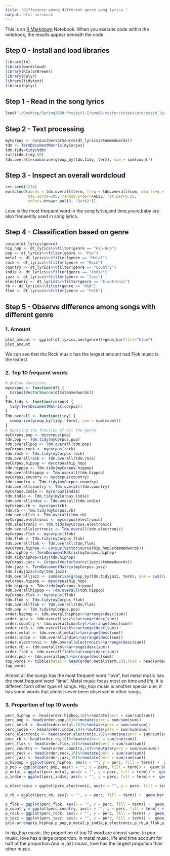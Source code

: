 ```yaml
---
title: "Difference among different genre song lyrics "
output: html_notebook
---
```


This is an [R Markdown](http://rmarkdown.rstudio.com) Notebook. When you execute code within the notebook, the results appear beneath the code. 


## Step 0 - Install and load libraries
```r
library(tm)
library(wordcloud)
library(RColorBrewer)
library(dplyr)
library(tidytext)
library(dplyr)
```

## Step 1 - Read in the song lyrics
```r
load("~/Desktop/Spring2020-Project1-Irene98-master/output/processed_lyrics.RData")
```

## Step 2  - Text processing
```r
myCorpus <- Corpus(VectorSource(dt_lyrics$stemmedwords))
tdm <- TermDocumentMatrix(myCorpus)
tdm.tidy=tidy(tdm)
tail(tdm.tidy,50)
tdm.overall=summarise(group_by(tdm.tidy, term), sum = sum(count))
```

## Step 3 - Inspect an overall wordcloud
```r
set.seed(1234)
wordcloud(words = tdm.overall$term, freq = tdm.overall$sum, min.freq = 1,c(5,0.5),
          max.words=200, random.order=FALSE, rot.per=0.35, 
          colors=brewer.pal(8, "Dark2"))
```

Love is the most frequent word in the song lyrics,and time,youre,baby are also frequently used in song lyrics.

## Step 4 - Classification based on genre
```r
unique(dt_lyrics$genre)
hip_hop <- dt_lyrics%>%filter(genre == "Hip-Hop")
pop <- dt_lyrics%>%filter(genre == "Pop")
metal <- dt_lyrics%>%filter(genre == "Metal")
rock <- dt_lyrics%>%filter(genre == "Rock")
country <- dt_lyrics%>%filter(genre == "Country")
indie <- dt_lyrics%>%filter(genre == "Indie")
jazz <- dt_lyrics%>%filter(genre == "Jazz")
electronic <- dt_lyrics%>%filter(genre == "Electronic")
rb <- dt_lyrics%>%filter(genre == "R&B")
flok <- dt_lyrics%>%filter(genre == "Folk")
```

## Step 5 - Observe difference among songs with different genre
### 1. Amount
```r
plot_amount <- ggplot(dt_lyrics,aes(genre))+geom_bar(fill="blue")
plot_amount
```

We can see that the Rock music has the largest amount nad Flok music is the leatest

### 2. Top 10 frequent words 
```r
# define functions
mycorpus <- function(df) {
  Corpus(VectorSource(df$stemmedwords))
}
Tdm.tidy <- function(corpus) {
  tidy(TermDocumentMatrix(corpus))
}
Tdm.overall <- function(tidy) {
  summarise(group_by(tidy, term), sum = sum(count))
}
# Applying the function of all the genre
myCorpus.pop <- mycorpus(pop)
tdm.pop <- Tdm.tidy(myCorpus.pop)
tdm.overallpop <- Tdm.overall(tdm.pop)
myCorpus.rock <- mycorpus(rock)
tdm.rock <- Tdm.tidy(myCorpus.rock)
tdm.overallrock <- Tdm.overall(tdm.rock)
myCorpus.hippop <- mycorpus(hip_hop)
tdm.hippop <- Tdm.tidy(myCorpus.hippop)
tdm.overallhippop <- Tdm.overall(tdm.hippop)
myCorpus.country <- mycorpus(country)
tdm.country <- Tdm.tidy(myCorpus.country)
tdm.overallcountry <- Tdm.overall(tdm.country)
myCorpus.indie <- mycorpus(indie)
tdm.indie <- Tdm.tidy(myCorpus.indie)
tdm.overallindie <- Tdm.overall(tdm.indie)
myCorpus.rb <- mycorpus(rb)
tdm.rb <- Tdm.tidy(myCorpus.rb)
tdm.overallrb <- Tdm.overall(tdm.rb)
myCorpus.electronic <- mycorpus(electronic)
tdm.electronic <- Tdm.tidy(myCorpus.electronic)
tdm.overallelectronic <- Tdm.overall(tdm.electronic)
myCorpus.flok <- mycorpus(flok)
tdm.flok <- Tdm.tidy(myCorpus.flok)
tdm.overallflok <- Tdm.overall(tdm.flok)
myCorpus.hiphop <- Corpus(VectorSource(hip_hop$stemmedwords))
tdm.hiphop <- TermDocumentMatrix(myCorpus.hiphop)
tdm.tidyhiphop=tidy(tdm.hiphop)
myCorpus.jazz <- Corpus(VectorSource(jazz$stemmedwords))
tdm.jazz <- TermDocumentMatrix(myCorpus.jazz)
tdm.tidyjazz=tidy(tdm.jazz)
tdm.overalljazz <- summarise(group_by(tdm.tidyjazz, term), sum = sum(count))
myCorpus.hippop <- mycorpus(hip_hop)
tdm.hippop <- Tdm.tidy(myCorpus.hippop)
tdm.overallhippop <- Tdm.overall(tdm.hippop)
myCorpus.flok <- mycorpus(flok)
tdm.flok <- Tdm.tidy(myCorpus.flok)
tdm.overallflok <- Tdm.overall(tdm.flok)
tdm.pop <- Tdm.tidy(myCorpus.pop)
order.hiphop <- tdm.overallhiphop%>%arrange(desc(sum))
order.jazz <- tdm.overalljazz%>%arrange(desc(sum))
order.country <- tdm.overallcountry%>%arrange(desc(sum))
order.rock <- tdm.overallrock%>%arrange(desc(sum))
order.metal <- tdm.overallmetal%>%arrange(desc(sum))
order.indie <- tdm.overallindie%>%arrange(desc(sum))
order.electronic <- tdm.overallelectronic%>%arrange(desc(sum))
order.rb <- tdm.overallrb%>%arrange(desc(sum))
order.flok <- tdm.overallflok%>%arrange(desc(sum))
order.pop <- tdm.overallpop%>%arrange(desc(sum))
top_words <- tibble(metal = head(order.metal$term,10),rock = head(order.rock$term,10),country = head(order.country$term,10),indie = head(order.indie$term,10),jazz = head(order.jazz$term,10),electronic = head(order.electronic$term,10),rb = head(order.rb$term,10),flok = head(order.flok$term,10),hip_hop=head(order.hipjop$term,10),pop = head(order.pop$term,10))
top_words
```

Almost all the songs has the most frequent word "love", but metal music has the most frequent word "time". Metal music focus most on time and life, it is different form other type of songs.
Hip_hop music is another special one, it has some words that almost never been observed in other songs.

### 3. Proportion of top 10 words
```r
perc_hiphop <- head(order.hiphop,10)%>%mutate(perc = sum/sum(sum))
perc_pop <- head(order.pop,10)%>%mutate(perc = sum/sum(sum))
perc_metal <- head(order.metal,10)%>%mutate(perc = sum/sum(sum))
perc_indie <- head(order.indie,10)%>%mutate(perc = sum/sum(sum))
perc_electronic <- head(order.electronic,10)%>%mutate(perc = sum/sum(sum))
perc_rb <- head(order.rb,10)%>%mutate(perc = sum/sum(sum))
perc_flok <- head(order.flok,10)%>%mutate(perc = sum/sum(sum))
perc_country <- head(order.country,10)%>%mutate(perc = sum/sum(sum))
perc_rock <- head(order.rock,10)%>%mutate(perc = sum/sum(sum))
perc_jazz <- head(order.jazz,10)%>%mutate(perc = sum/sum(sum))
p_hiphop = ggplot(perc_hiphop, aes(x = "", y = perc, fill = term)) +  geom_bar(stat = "identity") +  coord_polar(theta = "y") 
p_pop = ggplot(perc_pop, aes(x = "", y = perc, fill = term)) +  geom_bar(stat = "identity") +  coord_polar(theta = "y") 
p_metal = ggplot(perc_metal, aes(x = "", y = perc, fill = term)) +  geom_bar(stat = "identity") +  coord_polar(theta = "y") 
p_indie = ggplot(perc_indie, aes(x = "", y = perc, fill = term)) +  geom_bar(stat = "identity") +  coord_polar(theta = "y") 

p_electronic = ggplot(perc_electronic, aes(x = "", y = perc, fill = term)) +  geom_bar(stat = "identity") +  coord_polar(theta = "y") 

p_rb = ggplot(perc_rb, aes(x = "", y = perc, fill = term)) +  geom_bar(stat = "identity") +  coord_polar(theta = "y") 

p_flok = ggplot(perc_flok, aes(x = "", y = perc, fill = term)) +  geom_bar(stat = "identity") +  coord_polar(theta = "y") 
p_country = ggplot(perc_country, aes(x = "", y = perc, fill = term)) +  geom_bar(stat = "identity") +  coord_polar(theta = "y") 
p_rock = ggplot(perc_rock, aes(x = "", y = perc, fill = term)) +  geom_bar(stat = "identity") +  coord_polar(theta = "y") 
p_jazz = ggplot(perc_jazz, aes(x = "", y = perc, fill = term)) +  geom_bar(stat = "identity") +  coord_polar(theta = "y") 
grid.arrange(p_hiphop,p_pop,p_metal,p_indie,p_electronic,p_rb,p_flok,p_country,p_rock,p_jazz,)
```
In hip_hop music, the proportion of top 10 word are almost same. In pop music, love has a large proportion. In metal music, life and time account for half of the proportion.And in jazz music, love has the largest propotion than other music. 
